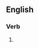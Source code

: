 {{also|émigrâtes}}

==English==

===Verb===
{{head|en|verb form}}

# {{en-third-person singular of|emigrate}}